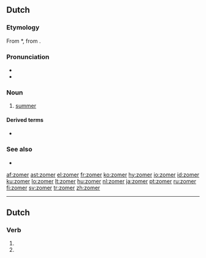 ==Dutch==
===Etymology===
From {{etyl|odt|nl}} *{{term||sumar|lang=odt}}, from {{proto|Germanic|sumaraz|lang=nl}}.

===Pronunciation===
* {{SAMPA|/zo:m@R/}}
* {{audio|Nl-zomer.ogg|audio}}

===Noun===
{{nl-noun|g=m|zomers|zomertje}}

# [[summer]]

====Derived terms====
* {{l|nl|zomers}}

===See also===
* {{list|nl|seasons}}

[[af:zomer]]
[[ast:zomer]]
[[el:zomer]]
[[fr:zomer]]
[[ko:zomer]]
[[hy:zomer]]
[[io:zomer]]
[[id:zomer]]
[[ku:zomer]]
[[lo:zomer]]
[[lt:zomer]]
[[hu:zomer]]
[[nl:zomer]]
[[ja:zomer]]
[[pt:zomer]]
[[ru:zomer]]
[[fi:zomer]]
[[sv:zomer]]
[[tr:zomer]]
[[zh:zomer]]

----
==Dutch==
===Verb===
{{infl|nl|verb form}}

# {{nl-verb-form|p=1|n=sg|t=pres|m=ind|zomeren}}
# {{nl-verb-form|m=imp|zomeren}}
{{rfc-auto}}